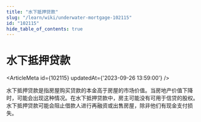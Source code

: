 ```yaml
---
title: "水下抵押贷款"
slug: "/learn/wiki/underwater-mortgage-102115"
id: "102115"
hide_table_of_contents: true
---
```



# 水下抵押贷款

<ArticleMeta id={102115} updatedAt={'2023-09-26 13:59:00'} />
<div className='border-solid border-b border-t-0 my-4 border-[var(--ifm-color-gray-300)]' />

水下抵押贷款是指房屋购买贷款的本金高于房屋的市场价值。当房地产价值下降时，可能会出现这种情况。在水下抵押贷款中，房主可能没有可用于信贷的股权。水下抵押贷款可能会阻止借款人进行再融资或出售房屋，除非他们有现金支付损失。
